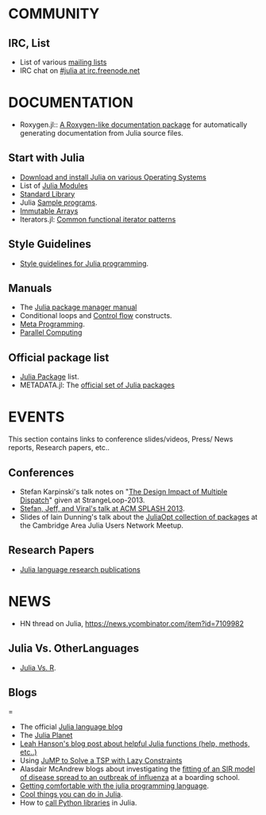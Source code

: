 = COMMUNITY =
== IRC, List ==
* List of various [http://julialang.org/community/ mailing lists]
* IRC chat on [http://webchat.freenode.net/?channels=julia #julia at irc.freenode.net]


= DOCUMENTATION =

* Roxygen.jl:: [https://github.com/johnmyleswhite/Roxygen.jl A Roxygen-like documentation package] for automatically generating documentation from Julia source files.

== Start with Julia ==
* [http://julialang.org/downloads/ Download and install Julia on various Operating Systems]
* List of [http://docs.julialang.org/en/latest/manual/modules/ Julia Modules]
* [http://docs.julialang.org/en/latest/stdlib/ Standard Library]
* Julia [https://github.com/JuliaLang/julia/tree/master/examples Sample programs].
* [https://github.com/twadleigh/ImmutableArrays.jl Immutable Arrays]
* Iterators.jl: [https://github.com/JuliaLang/Iterators.jl Common functional iterator patterns]


== Style Guidelines ==
* [https://github.com/johnmyleswhite/Style.jl Style guidelines for Julia programming].


== Manuals ==
* The [http://docs.julialang.org/en/latest/manual/packages/ Julia package manager manual]
* Conditional loops and [http://docs.julialang.org/en/latest/manual/control-flow/ Control flow] constructs.
* [http://docs.julialang.org/en/latest/manual/metaprogramming/ Meta Programming].
* [http://docs.julialang.org/en/latest/manual/parallel-computing/ Parallel Computing]


== Official package list ==
* [http://docs.julialang.org/en/latest/packages/packagelist/ Julia Package] list.
* METADATA.jl: The [https://github.com/JuliaLang/METADATA.jl official set of Julia packages]



= EVENTS = 
This section contains links to conference slides/videos, Press/ News reports, Research papers, etc..

== Conferences ==
* Stefan Karpinski's talk notes on "[http://nbviewer.ipython.org/b8fe9dbb36c1427b9f22 The Design Impact of Multiple Dispatch]" given at StrangeLoop-2013.
* [https://github.com/ViralBShah/julia-presentations/tree/master/SPLASH-2013 Stefan, Jeff, and Viral's talk at ACM SPLASH 2013].
* Slides of Iain Dunning's talk about the [https://docs.google.com/presentation/d/1FlHt245YxPXFwOHmxLYW1z5_QjdCYHVPjy5Zo12lx1I/edit?usp=sharing JuliaOpt collection of packages] at the Cambridge Area Julia Users Network Meetup.


== Research Papers ==
* [http://julialang.org/publications/ Julia language research publications]
 

= NEWS = 
* HN thread on Julia, [https://news.ycombinator.com/item?id=7109982 https://news.ycombinator.com/item?id=7109982]

== Julia Vs. OtherLanguages ==
* [https://github.com/johnmyleswhite/JuliaVsR Julia Vs. R].

== Blogs ===
* The official [http://julialang.org/blog/ Julia language blog]
* The [http://juliablogs.com/ Julia Planet]
* [http://blog.leahhanson.us/drafts/julia-helps.html  Leah Hanson's blog post about helpful Julia functions (help, methods, etc..)]
* Using [http://iaindunning.com/2013/mip-callback.html JuMP to Solve a TSP with Lazy Constraints]	
* Alasdair McAndrew blogs about investigating the [https://amca01.wordpress.com/2014/01/08/meeting-julia/ fitting of an SIR model of disease spread to an outbreak of influenza] at a boarding school.
* [http://assoc.tumblr.com/post/70484963303/getting-comfortable-with-the-julia-programming-language Getting comfortable with the julia programming language].
* [http://assoc.tumblr.com/post/71454527084/cool-things-you-can-do-in-julia Cool things you can do in Julia].
* How to [http://blog.leahhanson.us/julia-calling-python-calling-julia.html call Python libraries] in Julia.

